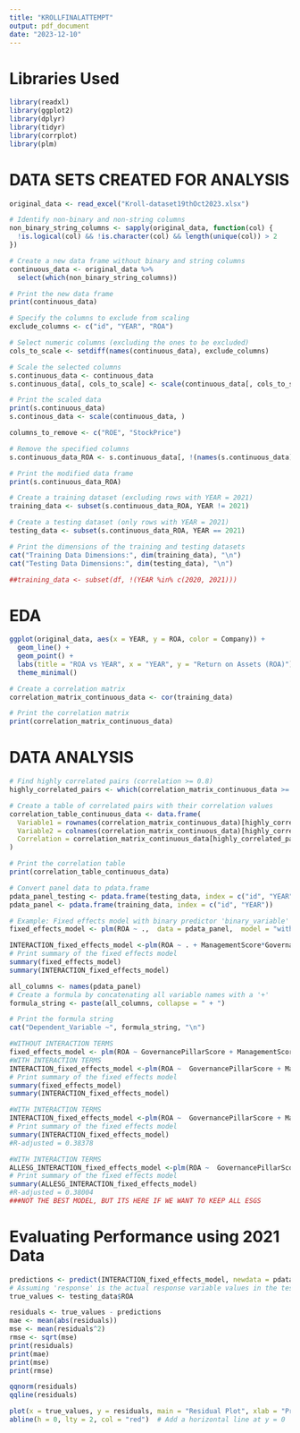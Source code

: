 ```yaml
---
title: "KROLLFINALATTEMPT"
output: pdf_document
date: "2023-12-10"
---
```


# Libraries Used

```r
library(readxl)
library(ggplot2)
library(dplyr)
library(tidyr)
library(corrplot)
library(plm)
```

# DATA SETS CREATED FOR ANALYSIS

```r
original_data <- read_excel("Kroll-dataset19thOct2023.xlsx")
```

```r
# Identify non-binary and non-string columns
non_binary_string_columns <- sapply(original_data, function(col) {
  !is.logical(col) && !is.character(col) && length(unique(col)) > 2
})

# Create a new data frame without binary and string columns
continuous_data <- original_data %>%
  select(which(non_binary_string_columns))

# Print the new data frame
print(continuous_data)
```

```r
# Specify the columns to exclude from scaling
exclude_columns <- c("id", "YEAR", "ROA")

# Select numeric columns (excluding the ones to be excluded)
cols_to_scale <- setdiff(names(continuous_data), exclude_columns)

# Scale the selected columns
s.continuous_data <- continuous_data
s.continuous_data[, cols_to_scale] <- scale(continuous_data[, cols_to_scale])

# Print the scaled data
print(s.continuous_data)
s.continous_data <- scale(continuous_data, )
```

```r
columns_to_remove <- c("ROE", "StockPrice")

# Remove the specified columns
s.continuous_data_ROA <- s.continuous_data[, !(names(s.continuous_data) %in% columns_to_remove)]

# Print the modified data frame
print(s.continuous_data_ROA)
```

```r

# Create a training dataset (excluding rows with YEAR = 2021)
training_data <- subset(s.continuous_data_ROA, YEAR != 2021)

# Create a testing dataset (only rows with YEAR = 2021)
testing_data <- subset(s.continuous_data_ROA, YEAR == 2021)

# Print the dimensions of the training and testing datasets
cat("Training Data Dimensions:", dim(training_data), "\n")
cat("Testing Data Dimensions:", dim(testing_data), "\n")
```

```r
##training_data <- subset(df, !(YEAR %in% c(2020, 2021)))
```

# EDA

```r
ggplot(original_data, aes(x = YEAR, y = ROA, color = Company)) +
  geom_line() +
  geom_point() +
  labs(title = "ROA vs YEAR", x = "YEAR", y = "Return on Assets (ROA)") +
  theme_minimal()
```

```r
# Create a correlation matrix
correlation_matrix_continuous_data <- cor(training_data)

# Print the correlation matrix
print(correlation_matrix_continuous_data)

```

# DATA ANALYSIS

```r
# Find highly correlated pairs (correlation >= 0.8)
highly_correlated_pairs <- which(correlation_matrix_continuous_data >= 0.8 & correlation_matrix_continuous_data < 1, arr.ind = TRUE)

# Create a table of correlated pairs with their correlation values
correlation_table_continuous_data <- data.frame(
  Variable1 = rownames(correlation_matrix_continuous_data)[highly_correlated_pairs[, 1]],
  Variable2 = colnames(correlation_matrix_continuous_data)[highly_correlated_pairs[, 2]],
  Correlation = correlation_matrix_continuous_data[highly_correlated_pairs]
)

# Print the correlation table
print(correlation_table_continuous_data)
```

```r

# Convert panel data to pdata.frame
pdata_panel_testing <- pdata.frame(testing_data, index = c("id", "YEAR"))
pdata_panel <- pdata.frame(training_data, index = c("id", "YEAR"))

# Example: Fixed effects model with binary predictor 'binary_variable'
fixed_effects_model <- plm(ROA ~ .,  data = pdata_panel,  model = "within")

INTERACTION_fixed_effects_model <-plm(ROA ~ . + ManagementScore*GovernancePillarScore + TOTALDEBT*ASSETSTOTAL + CASHGENERIC*TOTALDEBT + ASSETSTOTAL*CASHGENERIC + MARKETCAPITALIZATION*OPERATINGINCOME + BoardSizeLog*BoardSize+ CMA*HML + BIP*CMA,  data = pdata_panel, model = "within")
# Print summary of the fixed effects model
summary(fixed_effects_model)
summary(INTERACTION_fixed_effects_model)
```

```r
all_columns <- names(pdata_panel)
# Create a formula by concatenating all variable names with a '+'
formula_string <- paste(all_columns, collapse = " + ")

# Print the formula string
cat("Dependent_Variable ~", formula_string, "\n")
```

```r
#WITHOUT INTERACTION TERMS
fixed_effects_model <- plm(ROA ~ GovernancePillarScore + ManagementScore + ShareholdersScore + CSRStrategyScore + EnvironmentPillarScore + SocialPillarScore + ESGControversiesScore + StockPriceWR + ASSETSTOTAL + TOTALDEBT + CAPITALEXPENDITURES + OPERATINGINCOME + CASHGENERIC + AssetsLog + Debt + CASH + BoardSize + BoardSizeLog + ValueCompensationPolicyBoardMemberCompensation + ValueBoardStructureIndependentBoardMembers + ValueBoardStructureBoardDiversity + ValueBoardStructureNonExecutiveBoardMembers + MARKETCAPITALIZATION + MARKETCAPITALIZATIONWR + STKOPTIONCOMPENSATIONEXPNSE + MktRF + SMB + HML + RMW + CMA + RF + BMG + EnvironmentalInnovationScore + EmissionsScore + Lev + Scope1log + CI + BIP + CashLOG + ScopeYoY + RDR + RD,  data = pdata_panel,  model = "within")
#WITH INTERACTION TERMS
INTERACTION_fixed_effects_model <-plm(ROA ~  GovernancePillarScore + ManagementScore + ShareholdersScore + CSRStrategyScore + EnvironmentPillarScore + SocialPillarScore + ESGControversiesScore + StockPriceWR + ASSETSTOTAL + TOTALDEBT + CAPITALEXPENDITURES + OPERATINGINCOME + CASHGENERIC + AssetsLog + Debt + CASH + BoardSize + BoardSizeLog + ValueCompensationPolicyBoardMemberCompensation + ValueBoardStructureIndependentBoardMembers + ValueBoardStructureBoardDiversity + ValueBoardStructureNonExecutiveBoardMembers + MARKETCAPITALIZATION + MARKETCAPITALIZATIONWR + STKOPTIONCOMPENSATIONEXPNSE + MktRF + SMB + HML + RMW + CMA + RF + BMG + EnvironmentalInnovationScore + EmissionsScore + Lev + Scope1log + CI + BIP + CashLOG + ScopeYoY + RDR + RD + ManagementScore*GovernancePillarScore + TOTALDEBT*ASSETSTOTAL + CASHGENERIC*TOTALDEBT + ASSETSTOTAL*CASHGENERIC + MARKETCAPITALIZATION*OPERATINGINCOME + BoardSizeLog*BoardSize+ CMA*HML + BIP*CMA,  data = pdata_panel, model = "within")
# Print summary of the fixed effects model
summary(fixed_effects_model)
summary(INTERACTION_fixed_effects_model)
```

```r
#WITH INTERACTION TERMS
INTERACTION_fixed_effects_model <-plm(ROA ~  GovernancePillarScore + ManagementScore + ShareholdersScore + CSRStrategyScore + EnvironmentPillarScore   + StockPriceWR + ASSETSTOTAL  + OPERATINGINCOME  + AssetsLog  + BoardSize + BoardSizeLog    + ValueBoardStructureNonExecutiveBoardMembers + MARKETCAPITALIZATION   + SMB  + RMW + CMA  +EnvironmentalInnovationScore  + EmissionsScore + Lev +CI  + BIP   + RDR + RD  + MARKETCAPITALIZATION*OPERATINGINCOME  ,  data = pdata_panel, model = "within")
# Print summary of the fixed effects model
summary(INTERACTION_fixed_effects_model)
#R-adjusted = 0.38378
```

```r
#WITH INTERACTION TERMS
ALLESG_INTERACTION_fixed_effects_model <-plm(ROA ~  GovernancePillarScore + ManagementScore + ShareholdersScore + CSRStrategyScore + EnvironmentPillarScore + SocialPillarScore  + StockPriceWR + ASSETSTOTAL + TOTALDEBT  + OPERATINGINCOME  + AssetsLog + Debt  + BoardSize + BoardSizeLog   + ValueBoardStructureNonExecutiveBoardMembers + MARKETCAPITALIZATION + MARKETCAPITALIZATIONWR   + SMB  + RMW + CMA   + EnvironmentalInnovationScore + EmissionsScore + Lev  + CI + BIP   + RDR + RD  + MARKETCAPITALIZATION*OPERATINGINCOME  ,  data = pdata_panel, model = "within")
# Print summary of the fixed effects model
summary(ALLESG_INTERACTION_fixed_effects_model)
#R-adjusted = 0.38004
###NOT THE BEST MODEL, BUT ITS HERE IF WE WANT TO KEEP ALL ESGS
```

# Evaluating Performance using 2021 Data

```r
predictions <- predict(INTERACTION_fixed_effects_model, newdata = pdata_panel_testing)
# Assuming 'response' is the actual response variable values in the testing data
true_values <- testing_data$ROA

residuals <- true_values - predictions
mae <- mean(abs(residuals))
mse <- mean(residuals^2)
rmse <- sqrt(mse)
print(residuals)
print(mae)
print(mse)
print(rmse)
```

```r
qqnorm(residuals)
qqline(residuals)
```

```r
plot(x = true_values, y = residuals, main = "Residual Plot", xlab = "Predicted Values", ylab = "Residuals", pch = 16, col = "blue")
abline(h = 0, lty = 2, col = "red")  # Add a horizontal line at y = 0
```
